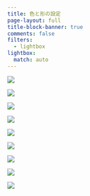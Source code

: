 ```yaml
---
title: 色と形の設定
page-layout: full
title-block-banner: true
comments: false
filters:
  - lightbox
lightbox:
  match: auto
---
```


::: {layout-ncol=3}
![](slides/slides059.jpg){group="slides"}

![](slides/slides060.jpg){group="slides"}

![](slides/slides061.jpg){group="slides"}

![](slides/slides062.jpg){group="slides"}

![](slides/slides063.jpg){group="slides"}

![](slides/slides064.jpg){group="slides"}

![](slides/slides065.jpg){group="slides"}

![](slides/slides066.jpg){group="slides"}

![](slides/slides067.jpg){group="slides"}
:::

